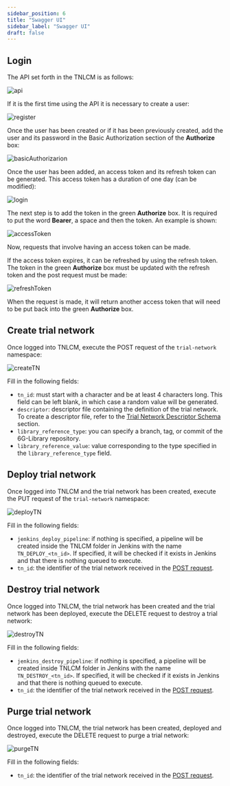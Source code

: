 ```yaml
---
sidebar_position: 6
title: "Swagger UI"
sidebar_label: "Swagger UI"
draft: false
---
```




## Login

The API set forth in the TNLCM is as follows:

![api](./images/api.png)

If it is the first time using the API it is necessary to create a user:

![register](./images/register.png)

Once the user has been created or if it has been previously created, add the user and its password in the Basic Authorization section of the **Authorize** box:

![basicAuthorizarion](./images/basicAuthorizarion.png)

Once the user has been added, an access token and its refresh token can be generated. This access token has a duration of one day (can be modified):

![login](./images/login.png)

The next step is to add the token in the green **Authorize** box. It is required to put the word **Bearer**, a space and then the token. An example is shown:

![accessToken](./images/accessToken.png)

Now, requests that involve having an access token can be made.

If the access token expires, it can be refreshed by using the refresh token. The token in the green **Authorize** box must be updated with the refresh token and the post request must be made:

![refreshToken](./images/refreshToken.png)

When the request is made, it will return another access token that will need to be put back into the green **Authorize** box.

## Create trial network

Once logged into TNLCM, execute the POST request of the `trial-network` namespace:

![createTN](./images/createTN.png)

Fill in the following fields:

- `tn_id`: must start with a character and be at least 4 characters long. This field can be left blank, in which case a random value will be generated.
- `descriptor`: descriptor file containing the definition of the trial network. To create a descriptor file, refer to the [Trial Network Descriptor Schema](./descriptor-schema.mdx) section.
- `library_reference_type`: you can specify a branch, tag, or commit of the <Link to={LIBRARY_REPO_URL}>6G-Library</Link> repository.
- `library_reference_value`: value corresponding to the type specified in the `library_reference_type` field.

## Deploy trial network

Once logged into TNLCM and the trial network has been created, execute the PUT request of the `trial-network` namespace:

![deployTN](./images/deployTN.png)

Fill in the following fields:

- `jenkins_deploy_pipeline`: if nothing is specified, a pipeline will be created inside the TNLCM folder in Jenkins with the name `TN_DEPLOY_<tn_id>`. If specified, it will be checked if it exists in Jenkins and that there is nothing queued to execute.
- `tn_id`: the identifier of the trial network received in the [POST request](#create-trial-network).

## Destroy trial network

Once logged into TNLCM, the trial network has been created and the trial network has been deployed, execute the DELETE request to destroy a trial network:

![destroyTN](./images/destroyTN.png)

Fill in the following fields:

- `jenkins_destroy_pipeline`: if nothing is specified, a pipeline will be created inside TNLCM folder in Jenkins with the name `TN_DESTROY_<tn_id>`. If specified, it will be checked if it exists in Jenkins and that there is nothing queued to execute.
- `tn_id`: the identifier of the trial network received in the [POST request](#create-trial-network).

## Purge trial network

Once logged into TNLCM, the trial network has been created, deployed and destroyed, execute the DELETE request to purge a trial network:

![purgeTN](./images/purgeTN.png)

Fill in the following fields:

- `tn_id`: the identifier of the trial network received in the [POST request](#create-trial-network).
